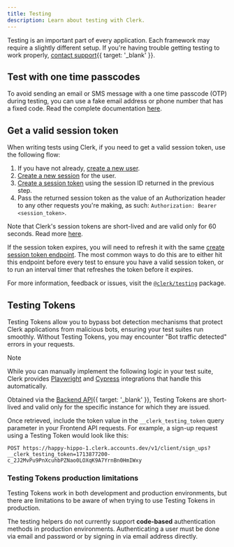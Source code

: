 ```yaml
---
title: Testing
description: Learn about testing with Clerk.
---
```


Testing is an important part of every application. Each framework may require a slightly different setup. If you're having trouble getting testing to work properly, [contact support](/contact/support){{ target: '_blank' }}.

## Test with one time passcodes

To avoid sending an email or SMS message with a one time passcode (OTP) during testing, you can use a fake email address or phone number that has a fixed code. Read the complete documentation [here](/docs/testing/test-emails-and-phones).

## Get a valid session token

When writing tests using Clerk, if you need to get a valid session token, use the following flow:

1. If you have not already, [create a new user](https://clerk.com/docs/reference/backend-api/tag/Users#operation/CreateUser).
1. [Create a new session](https://clerk.com/docs/reference/backend-api/tag/Sessions#operation/createSession) for the user.
1. [Create a session token](https://clerk.com/docs/reference/backend-api/tag/Sessions#operation/CreateSessionToken) using the session ID returned in the previous step.
1. Pass the returned session token as the value of an Authorization header to any other requests you're making, as such: `Authorization: Bearer <session_token>`.

Note that Clerk's session tokens are short-lived and are valid only for 60 seconds. Read more [here](/docs/how-clerk-works/overview).

If the session token expires, you will need to refresh it with the same [create session token endpoint](https://clerk.com/docs/reference/backend-api/tag/Sessions#operation/CreateSessionToken). The most common ways to do this are to either hit this endpoint before every test to ensure you have a valid session token, or to run an interval timer that refreshes the token before it expires.

For more information, feedback or issues, visit the [`@clerk/testing`](https://github.com/clerk/javascript/tree/main/packages/testing) package.

## Testing Tokens

Testing Tokens allow you to bypass bot detection mechanisms that protect Clerk applications from malicious bots, ensuring your test suites run smoothly. Without Testing Tokens, you may encounter "Bot traffic detected" errors in your requests.

> [!NOTE]
> While you can manually implement the following logic in your test suite, Clerk provides [Playwright](/docs/testing/playwright/overview) and [Cypress](/docs/testing/cypress/overview) integrations that handle this automatically.

Obtained via the [Backend API](/docs/reference/backend-api/tag/Testing-Tokens){{ target: '_blank' }}, Testing Tokens are short-lived and valid only for the specific instance for which they are issued.

Once retrieved, include the token value in the `__clerk_testing_token` query parameter in your Frontend API requests. For example, a sign-up request using a Testing Token would look like this:

```shell
POST https://happy-hippo-1.clerk.accounts.dev/v1/client/sign_ups?__clerk_testing_token=1713877200-c_2J2MvPu9PnXcuhbPZNao0LOXqK9A7YrnBn0HmIWxy
```

### Testing Tokens production limitations

Testing Tokens work in both development and production environments, but there are limitations to be aware of when trying to use Testing Tokens in production.

The testing helpers do not currently support **code-based** authentication methods in production environments. Authenticating a user must be done via email and password or by signing in via email address directly.
